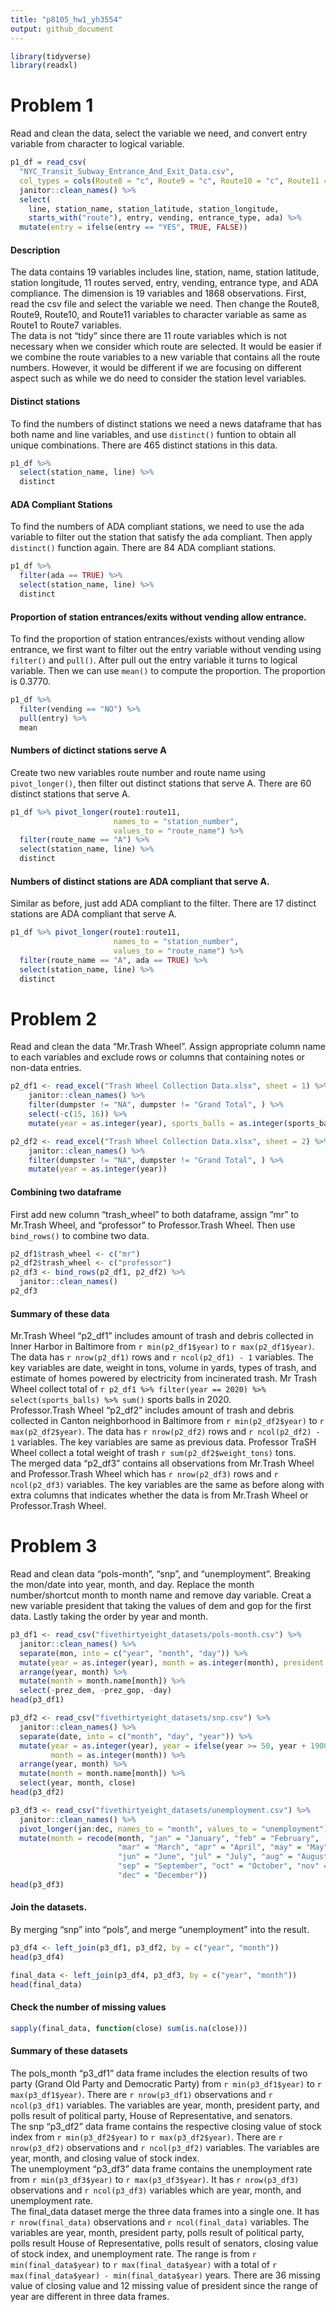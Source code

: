 ```yaml
---
title: "p8105_hw1_yh3554"
output: github_document
---
```


```r
library(tidyverse)
library(readxl)
```


# Problem 1

Read and clean the data, select the variable we need, and convert entry variable from character to logical variable.

```r
p1_df = read_csv(
  "NYC_Transit_Subway_Entrance_And_Exit_Data.csv", 
  col_types = cols(Route8 = "c", Route9 = "c", Route10 = "c", Route11 = "c")) %>%
  janitor::clean_names() %>%
  select(
    line, station_name, station_latitude, station_longitude, 
    starts_with("route"), entry, vending, entrance_type, ada) %>%
  mutate(entry = ifelse(entry == "YES", TRUE, FALSE))
```

#### Description
The data contains 19 variables includes line, station, name, station latitude, station longitude, 11 routes served, entry, vending, entrance type, and ADA compliance. The dimension is 19 variables and 1868 observations. First, read the csv file and select the variable we need. Then change the Route8, Route9, Route10, and Route11 variables to character variable as same as Route1 to Route7 variables.\
The data is not "tidy" since there are 11 route variables which is not necessary when we consider which route are selected. It would be easier if we combine the route variables to a new variable that contains all the route numbers. However, it would be different if we are focusing on different aspect such as while we do need to consider the station level variables.

#### Distinct stations

To find the numbers of distinct stations we need a news dataframe that has both name and line variables, and use `distinct()` funtion to obtain all unique combinations. There are 465 distinct stations in this data.

```r
p1_df %>% 
  select(station_name, line) %>%
  distinct
```

#### ADA Compliant Stations

To find the numbers of ADA compliant stations, we need to use the ada variable to filter out the station that satisfy the ada compliant. Then apply `distinct()` function again. There are 84 ADA compliant stations.

```r
p1_df %>% 
  filter(ada == TRUE) %>%
  select(station_name, line) %>%
  distinct
```

#### Proportion of station entrances/exits without vending allow entrance.

To find the proportion of station entrances/exists without vending allow entrance, we first want to filter out the entry variable without vending using `filter()` and `pull()`. After pull out the entry variable it turns to logical variable. Then we can use `mean()` to compute the proportion. The proportion is 0.3770.

```r
p1_df %>%
  filter(vending == "NO") %>%
  pull(entry) %>%
  mean
```

#### Numbers of dictinct stations serve A

Create two new variables route number and route name using `pivot_longer()`, then filter out distinct stations that serve A. There are 60 distinct stations that serve A.

```r
p1_df %>% pivot_longer(route1:route11,
                       names_to = "station_number",
                       values_to = "route_name") %>%
  filter(route_name == "A") %>%
  select(station_name, line) %>%
  distinct
```

#### Numbers of distinct stations are ADA compliant that serve A.

Similar as before, just add ADA compliant to the filter. There are 17 distinct stations are ADA compliant that serve A.

```r
p1_df %>% pivot_longer(route1:route11,
                       names_to = "station_number",
                       values_to = "route_name") %>%
  filter(route_name == "A", ada == TRUE) %>%
  select(station_name, line) %>%
  distinct
```


# Problem 2

Read and clean the data "Mr.Trash Wheel". Assign appropriate column name to each variables and exclude rows or columns that containing notes or non-data entries. 

```r
p2_df1 <- read_excel("Trash Wheel Collection Data.xlsx", sheet = 1) %>%
    janitor::clean_names() %>%
    filter(dumpster != "NA", dumpster != "Grand Total", ) %>%
    select(-c(15, 16)) %>%
    mutate(year = as.integer(year), sports_balls = as.integer(sports_balls))

p2_df2 <- read_excel("Trash Wheel Collection Data.xlsx", sheet = 2) %>%
    janitor::clean_names() %>%
    filter(dumpster != "NA", dumpster != "Grand Total", ) %>%
    mutate(year = as.integer(year))
```


#### Combining two dataframe

First add new column "trash_wheel" to both dataframe, assign "mr" to Mr.Trash Wheel, and "professor" to Professor.Trash Wheel. Then use `bind_rows()` to combine two data.

```r
p2_df1$trash_wheel <- c("mr")
p2_df2$trash_wheel <- c("professor")
p2_df3 <- bind_rows(p2_df1, p2_df2) %>%
  janitor::clean_names()
p2_df3
```

#### Summary of these data
Mr.Trash Wheel "p2_df1" includes amount of trash and debris collected in Inner Harbor in Baltimore from `r min(p2_df1$year)` to `r max(p2_df1$year)`. The data has `r nrow(p2_df1)` rows and `r ncol(p2_df1) - 1` variables. The key variables are date, weight in tons, volume in yards, types of trash, and estimate of homes powered by electricity from incinerated trash. Mr Trash Wheel collect total of `r p2_df1 %>% filter(year == 2020) %>% select(sports_balls) %>% sum()` sports balls in 2020.\
Professor.Trash Wheel "p2_df2" includes amount of trash and debris collected in Canton neighborhood in Baltimore from `r min(p2_df2$year)` to `r max(p2_df2$year)`. The data has `r nrow(p2_df2)` rows and `r ncol(p2_df2) - 1` variables. The key variables are same as previous data. Professor TraSH Wheel collect a total weight of trash `r sum(p2_df2$weight_tons)` tons.\
The merged data "p2_df3" contains all observations from Mr.Trash Wheel and Professor.Trash Wheel which has `r nrow(p2_df3)` rows and `r ncol(p2_df3)` variables. The key variables are the same as before along with extra columns that indicates whether the data is from Mr.Trash Wheel or Professor.Trash Wheel.


# Problem 3

Read and clean data "pols-month", "snp", and "unemployment". Breaking the mon/date into year, month, and day. Replace the month number/shortcut month to month name and remove day variable. Creat a new variable president that taking the values of dem and gop for the first data. Lastly taking the order by year and month.

```r
p3_df1 <- read_csv("fivethirtyeight_datasets/pols-month.csv") %>%
  janitor::clean_names() %>%
  separate(mon, into = c("year", "month", "day")) %>%
  mutate(year = as.integer(year), month = as.integer(month), president = ifelse(prez_gop == 0, "dem", "gop")) %>%
  arrange(year, month) %>%
  mutate(month = month.name[month]) %>%
  select(-prez_dem, -prez_gop, -day)
head(p3_df1)

p3_df2 <- read_csv("fivethirtyeight_datasets/snp.csv") %>%
  janitor::clean_names() %>%
  separate(date, into = c("month", "day", "year")) %>%
  mutate(year = as.integer(year), year = ifelse(year >= 50, year + 1900, year + 2000), 
         month = as.integer(month)) %>%
  arrange(year, month) %>%
  mutate(month = month.name[month]) %>%
  select(year, month, close) 
head(p3_df2)

p3_df3 <- read_csv("fivethirtyeight_datasets/unemployment.csv") %>%
  janitor::clean_names() %>%
  pivot_longer(jan:dec, names_to = "month", values_to = "unemployment") %>%
  mutate(month = recode(month, "jan" = "January", "feb" = "February", 
                        "mar" = "March", "apr" = "April", "may" = "May", 
                        "jun" = "June", "jul" = "July", "aug" = "August", 
                        "sep" = "September", "oct" = "October", "nov" = "November", 
                        "dec" = "December"))
head(p3_df3)
```


#### Join the datasets. 

By merging "snp" into "pols", and merge "unemployment" into the result.

```r
p3_df4 <- left_join(p3_df1, p3_df2, by = c("year", "month"))
head(p3_df4)

final_data <- left_join(p3_df4, p3_df3, by = c("year", "month"))
head(final_data)
```


#### Check the number of missing values
```r
sapply(final_data, function(close) sum(is.na(close)))
```


#### Summary of these datasets
The pols_month "p3_df1" data frame includes the election results of two party (Grand Old Party and Democratic Party) from `r min(p3_df1$year)` to `r max(p3_df1$year)`. There are `r nrow(p3_df1)` observations and `r ncol(p3_df1)` variables. The variables are year, month, president party, and polls result of political party, House of Representative, and senators. \
The snp "p3_df2" data frame contains the respective closing value of stock index from `r min(p3_df2$year)` to `r max(p3_df2$year)`. There are `r nrow(p3_df2)` observations and `r ncol(p3_df2)` variables. The variables are year, month, and closing value of stock index. \
The unemployment "p3_df3" data frame contains the unemployment rate from `r min(p3_df3$year)` to `r max(p3_df3$year)`. It has `r nrow(p3_df3)` observations and `r ncol(p3_df3)` variables which are year, month, and unemployment rate.\
The final_data dataset merge the three data frames into a single one. It has `r nrow(final_data)` observations and `r ncol(final_data)` variables. The variables are year, month, president party, polls result of political party, polls result House of Representative, polls result of senators, closing value of stock index, and unemployment rate. The range is from `r min(final_data$year)` to `r max(final_data$year)` with a total of `r max(final_data$year) - min(final_data$year)` years. There are 36 missing value of closing value and 12 missing value of president since the range of year are different in three data frames.






